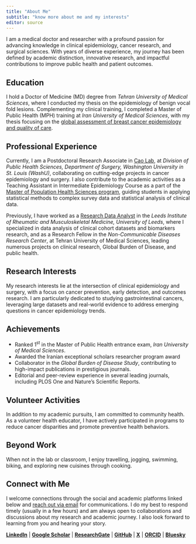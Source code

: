 ```yaml
---
title: "About Me"
subtitle: "know more about me and my interests"
editor: source
---
```


I am a medical doctor and researcher with a profound passion for advancing knowledge in clinical epidemiology, cancer research, and surgical sciences. With years of diverse experience, my journey has been defined by academic distinction, innovative research, and impactful contributions to improve public health and patient outcomes.

## <i class="fa-solid fa-book"></i> Education
I hold a Doctor of Medicine (MD) degree from *Tehran University of Medical Sciences*, where I conducted my thesis on the epidemiology of benign vocal fold lesions. Complementing my clinical training, I completed a Master of Public Health (MPH) training at *Iran University of Medical Sciences*, with my thesis focusing on the [global assessment of breast cancer epidemiology and quality of care](https://www.frontiersin.org/journals/public-health/articles/10.3389/fpubh.2023.1137286/full).

## <i class="fa-solid fa-user-tie"></i> Professional Experience
Currently, I am a Postdoctoral Research Associate in [Cao Lab](https://caolab.wustl.edu/), at *Division of Public Health Sciences, Department of Surgery, Washington University in St. Louis (WashU)*, collaborating on cutting-edge projects in cancer epidemiology and surgery. I also contribute to the academic activities as a Teaching Assistant in Intermediate Epidemiology Course as a part of the [Master of Population Health Sciences program](https://mphs.wustl.edu/), guiding students in applying statistical methods to complex survey data and statistical analysis of clinical data.

Previously, I have worked as a [Research Data Analyst](https://medicinehealth.leeds.ac.uk/staff/11892/dr-sina-azadnajafabad?preview=1) in the *Leeds Institute of Rheumatic and Musculoskeletal Medicine, University of Leeds*, where I specialized in data analysis of clinical cohort datasets and biomarkers research, and as a Research Fellow in the *Non-Communicable Diseases Research Center*, at Tehran University of Medical Sciences, leading numerous projects on clinical research, Global Burden of Disease, and public health.

## <i class="fa-solid fa-dna"></i> Research Interests
My research interests lie at the intersection of clinical epidemiology and surgery, with a focus on cancer prevention, early detection, and outcomes research. I am particularly dedicated to studying gastrointestinal cancers, leveraging large datasets and real-world evidence to address emerging questions in cancer epidemiology trends.

## <i class="fa-solid fa-medal"></i> Achievements
* Ranked 1^st^ in the Master of Public Health entrance exam, *Iran University of Medical Sciences*.
* Awarded the Iranian exceptional scholars researcher program award
* Collaborator in the *Global Burden of Disease Study*, contributing to high-impact publications in prestigious journals.
* Editorial and peer-review experience in several leading journals, including PLOS One and Nature’s Scientific Reports.

## <i class="fa-solid fa-handshake-angle"></i> Volunteer Activities
In addition to my academic pursuits, I am committed to community health. As a volunteer health educator, I have actively participated in programs to reduce cancer disparities and promote preventive health behaviors.


## <i class="fa-solid fa-mountain-sun"></i> Beyond Work
When not in the lab or classroom, I enjoy travelling, jogging, swimming, biking, and exploring new cuisines through cooking.

## <i class="fa-solid fa-wifi"></i> Connect with Me
I welcome connections through the social and academic platforms linked below and [reach out via email](mailto:sina.azad.u@gmail.com) for communications. I do my best to respond timely (usually in a few hours) and am always open to collaborations and discussions about my research and academic journey. I also look forward to learning from you and hearing your story.

<i class='fa-brands fa-linkedin'></i> [**LinkedIn**](https://www.linkedin.com/in/sinaazadnajafabad/) | <i class='fa-brands fa-google-scholar'></i> [**Google Scholar**](https://scholar.google.com/citations?hl=en&user=OqOPJOEAAAAJ&view_op=list_works&sortby=pubdate&inst=2230987035966559800) | <i class='fa-brands fa-researchgate'></i> [**ResearchGate**](https://www.researchgate.net/profile/Sina-Azadnajafabad) | <i class='fa-brands fa-github'></i> [**GitHub**](https://github.com/sina-azad) | <i class='fa-brands fa-x-twitter'></i> [**X**](https://x.com/SinaAzadMD) | <i class='fa-brands fa-orcid'></i> [**ORCID**](https://orcid.org/0000-0003-0105-3801) | <i class='fa-brands fa-bluesky'></i> [**Bluesky**](https://bsky.app/profile/sinaazadmd.bsky.social)


